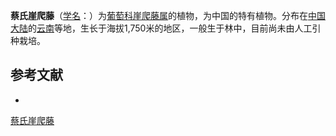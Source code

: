 {{Speciesbox
| name = 蔡氏崖爬藤
| status = 
| status_system = 
| image =
| genus = Tetrastigma
| species = tsaianum
| authority = C. Y. Wu
}}

'''蔡氏崖爬藤'''（[[学名|学名]]：{{lang|la|''Tetrastigma tsaianum''}}）为[[葡萄科|葡萄科]][[崖爬藤属|崖爬藤属]]的植物，为中国的特有植物。分布在[[中国大陆|中国大陆]]的[[云南|云南]]等地，生长于海拔1,750米的地区，一般生于林中，目前尚未由人工引种栽培。

== 参考文献 ==
<div class="references-small">
* {{cite web| url =http://www.bioinfo.cn/db05/KmzwSpecies.php?action=view&id=23951| title =蔡氏崖爬藤| work =《中国高等植物数据库全库》| publisher =中国科学院微生物研究所| author =昆明植物研究所| accessdate =2009-02-25| deadurl =yes| archiveurl =https://web.archive.org/web/20160305044121/http://www.bioinfo.cn/db05/KmzwSpecies.php?action=view&id=23951| archivedate =2016-03-05}}
</div>
{{Taxonbar|from=Q15232399}}

[[Category:崖爬藤属|蔡氏崖爬藤]]


{{植物小作品}}